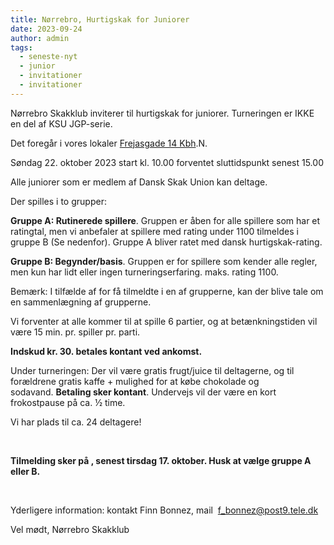 ```yaml
---
title: Nørrebro, Hurtigskak for Juniorer
date: 2023-09-24
author: admin
tags:
  - seneste-nyt
  - junior
  - invitationer
  - invitationer
---
```

Nørrebro Skakklub inviterer til hurtigskak for juniorer. Turneringen er IKKE en del af KSU JGP-serie.

Det foregår i vores lokaler [Frejasgade 14 Kbh](https://www.google.com/maps/search/Frejasgade+14+Kbh?entry=gmail&source=g).N. 

Søndag 22. oktober 2023 start kl. 10.00 forventet sluttidspunkt senest 15.00

Alle juniorer som er medlem af Dansk Skak Union kan deltage.

Der spilles i to grupper:

**Gruppe A: Rutinerede spillere**. Gruppen er åben for alle spillere som har et ratingtal, men vi anbefaler at spillere med rating under 1100 tilmeldes i gruppe B (Se nedenfor). Gruppe A bliver ratet med dansk hurtigskak-rating. 

**Gruppe B: Begynder/basis**. Gruppen er for spillere som kender alle regler, men kun har lidt eller ingen turneringserfaring. maks. rating 1100.

Bemærk: I tilfælde af for få tilmeldte i en af grupperne, kan der blive tale om en sammenlægning af grupperne. 

Vi forventer at alle kommer til at spille 6 partier, og at betænkningstiden vil være 15 min. pr. spiller pr. parti.

**Indskud kr. 30. betales kontant ved ankomst.**



Under turneringen: Der vil være gratis frugt/juice til deltagerne, og til forældrene gratis kaffe + mulighed for at købe chokolade og sodavand. **Betaling sker kontant**. Undervejs vil der være en kort frokostpause på ca. ½ time.
 

Vi har plads til ca. 24 deltagere!

 

**Tilmelding sker på , senest tirsdag 17. oktober. Husk at vælge gruppe A eller B.**

 

Yderligere information: kontakt Finn Bonnez, mail  [f_bonnez@post9.tele.dk](mailto:f_bonnez@post9.tele.dk)

Vel mødt, Nørrebro Skakklub
